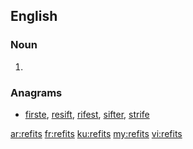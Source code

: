 ==English==

===Noun===
{{head|en}}

# {{plural of|refit}}

===Anagrams===
* [[firste#English|firste]], [[resift#English|resift]], [[rifest#English|rifest]], [[sifter#English|sifter]], [[strife#English|strife]]

[[ar:refits]]
[[fr:refits]]
[[ku:refits]]
[[my:refits]]
[[vi:refits]]
